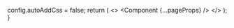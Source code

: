 
  config.autoAddCss = false;
  return (
    <>
      <Component {...pageProps} />
      <Script
        strategy="afterInteractive"
        data-domain="developer.fyralabs.com"
        src="https://anyawytics.fyralabs.com/js/script.js"
      ></Script>
    </>
  );
}

